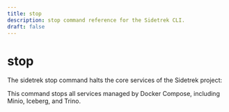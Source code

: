 ```yaml
---
title: stop
description: stop command reference for the Sidetrek CLI.
draft: false
---
```


# stop

The sidetrek stop command halts the core services of the Sidetrek project:

<BashCode code="sidetrek stop" client:load />

This command stops all services managed by Docker Compose, including Minio, Iceberg, and Trino.